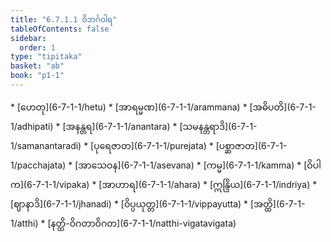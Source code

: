 ```yaml
---
title: "6.7.1.1 ဝိဘင်္ဂဝါရ"
tableOfContents: false
sidebar:
  order: 1
type: "tipitaka"
basket: "ab"
book: "p1-1"
---
```



<DynamicBreadcrumb />



<TableOfContents book="p1-1" section="6.7.1.1">
* [ဟေတု](6-7-1-1/hetu)
* [အာရမ္မဏ](6-7-1-1/arammana)
* [အဓိပတိ](6-7-1-1/adhipati)
* [အနန္တရ](6-7-1-1/anantara)
* [သမနန္တရာဒိ](6-7-1-1/samanantaradi)
* [ပုရေဇာတ](6-7-1-1/purejata)
* [ပစ္ဆာဇာတ](6-7-1-1/pacchajata)
* [အာသေဝန](6-7-1-1/asevana)
* [ကမ္မ](6-7-1-1/kamma)
* [ဝိပါက](6-7-1-1/vipaka)
* [အာဟာရ](6-7-1-1/ahara)
* [ဣန္ဒြိယ](6-7-1-1/indriya)
* [ဈာနာဒိ](6-7-1-1/jhanadi)
* [ဝိပ္ပယုတ္တ](6-7-1-1/vippayutta)
* [အတ္ထိ](6-7-1-1/atthi)
* [နတ္ထိ-ဝိဂတာဝိဂတ](6-7-1-1/natthi-vigatavigata)
</TableOfContents>